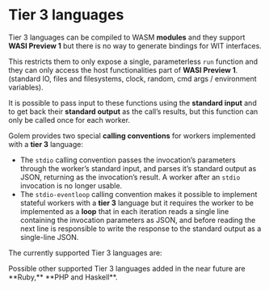 
# Tier 3 languages

Tier 3 languages can be compiled to WASM **modules** and they support **WASI Preview 1** but there is no way to generate bindings for WIT interfaces.

This restricts them to only expose a single, parameterless `run` function and they can only access the host functionalities part of **WASI Preview 1**. (standard IO, files and filesystems, clock, random, cmd args / environment variables).

It is possible to pass input to these functions using the **standard input** and to get back their **standard output** as the call’s results, but this function can only be called once for each worker.

Golem provides two special **calling conventions** for workers implemented with a **tier 3** language:

- The `stdio` calling convention passes the invocation’s parameters through the worker’s standard input, and parses it’s standard output as JSON, returning as the invocation’s result. A worker after an `stdio` invocation is no longer usable.
- The `stdio-eventloop` calling convention makes it possible to implement stateful workers with a **tier 3** language but it requires the worker to be implemented as a **loop** that in each iteration reads a single line containing the invocation parameters as JSON, and before reading the next line is responsible to write the response to the standard output as a single-line JSON.

The currently supported Tier 3 languages are:

<Cards>
  <Card title="Swift" href="/building-templates/tier-3/swift" />
  <Card title="Zig" href="/building-templates/tier-3/zig" />
  <Card title="Grain" href="/building-templates/tier-3/grain" />
</Cards>

<Callout>
 Possible other supported Tier 3 languages added in the near future are **Ruby,** **PHP and Haskell**.

</Callout>
